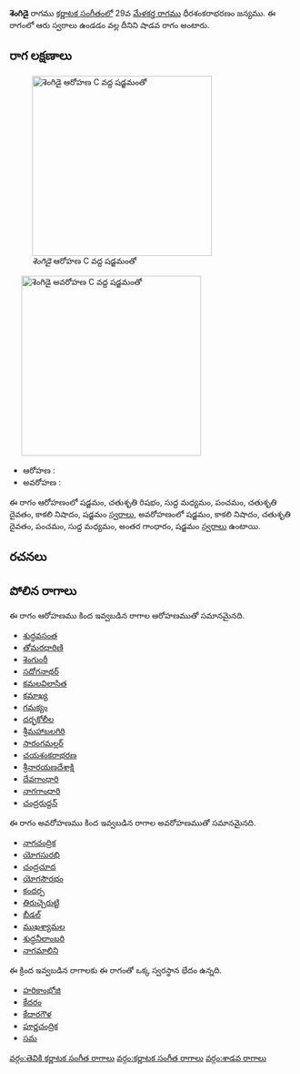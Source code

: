 {{Infobox ragam
	| name          	= శెంగిడై
	| synonym	    	= 
	| mela          	= 
	| chakra        	= 
	| janaka        	= 
	| type          	= శాడవ
	| arohanam      	= {{svaraC|S|R2|M1|P|D2|N3|S'}} 
	| avarohanam    	= {{svaraC|S'|N3|D2|P|M1|G3|S}}
	| jeeva         	=
	| chhaya        	=
	| nyasa         	=
	| vishesha      	= 
	| equivalent  		= 
}}
{{కర్ణాటక సంగీత రాగాలు}}
'''శెంగిడై''' రాగము [[కర్ణాటక సంగీతం]]లో 29వ [[మేళకర్త రాగము]] ధీరశంకరాభరణం జన్యము.  ఈ రాగంలో ఆరు స్వరాలు ఉండడం వల్ల దీనిని షాడవ రాగం అంటారు.


==రాగ లక్షణాలు==
[[Image:shengidai_ar_kb2wiki.png|thumb|right|316px|''శెంగిడై'' ఆరోహణ C వద్ద షడ్జమంతో]]
	[[Image:shengidai_av_kb2wiki.png|thumb|right|316px|''శెంగిడై'' అవరోహణ C వద్ద షడ్జమంతో]]

* ఆరోహణ : {{svaraC|S|R2|M1|P|D2|N3|S'}} 
* అవరోహణ : {{svaraC|S'|N3|D2|P|M1|G3|S}}

ఈ రాగం ఆరోహణంలో షడ్జమం, చతుశృతి రిషభం, సుద్ద మధ్యమం, పంచమం, చతుశృతి దైవతం, కాకలి  నిషాదం, షడ్జమం [[స్వరాలు]], అవరోహణంలో షడ్జమం, కాకలి  నిషాదం, చతుశృతి దైవతం, పంచమం, సుద్ద మధ్యమం, అంతర గాంధారం, షడ్జమం [[స్వరాలు]] ఉంటాయి.

==రచనలు==



==పోలిన రాగాలు==
ఈ రాగం ఆరోహణము కింద ఇవ్వబడిన రాగాల ఆరోహణముతో సమానమైనది.
* [[ శుద్ధవసంత]]
* [[తోమరధారిణి]]
* [[శెంగుంరీ]]
* [[సదోగనాథర్]]
* [[కమలవిలాసిత]]
* [[కమాఖ్య]]
* [[గమక్యం]]
* [[దర్భకోలీల]]
* [[శ్రీమహాబలగిరి]]
* [[సారంగమల్లర్]]
* [[చయశంకరాభరణ]]
* [[శ్రీనారయణదేశాక్షి]]
* [[దేవగాంధారి]]
* [[ నాగగాంధారి]]
* [[చంద్రరుద్దన్]]

ఈ రాగం అవరోహణము కింద ఇవ్వబడిన రాగాల అవరోహణముతో సమానమైనది.
* [[నాగచంద్రిక]]
* [[యోగసురభి]]
* [[చంద్రచూద]]
* [[యోగసౌరభం]]
* [[కందర్ప]]
* [[తిరుచ్చెరుట్టి]]
* [[బీడల్]]
* [[ముఖశ్యామల]]
* [[శుద్ధనీలాంబరి]]
* [[నాగమాలిని]]

ఈ క్రింద ఇవ్వబడిన రాగాలకు ఈ రాగంతో ఒక్క స్వరస్థాన భేదం ఉన్నది.
* [[హరికాంభోజి]]
* [[కేదరం]]
* [[కేదారగౌళ]]
* [[పూర్ణచంద్రిక]]
* [[సమ]]



[[వర్గం:తెవికి కర్ణాటక సంగీత రాగాలు]]
[[వర్గం:కర్ణాటక సంగీత రాగాలు]]
[[వర్గం:శాడవ రాగాలు]]